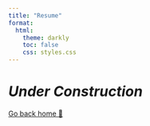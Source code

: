 ```yaml
---
title: "Resume"
format: 
  html:
    theme: darkly
    toc: false
    css: styles.css
---
```



# ***Under Construction***





[Go back home 🏡](index.qmd)





















